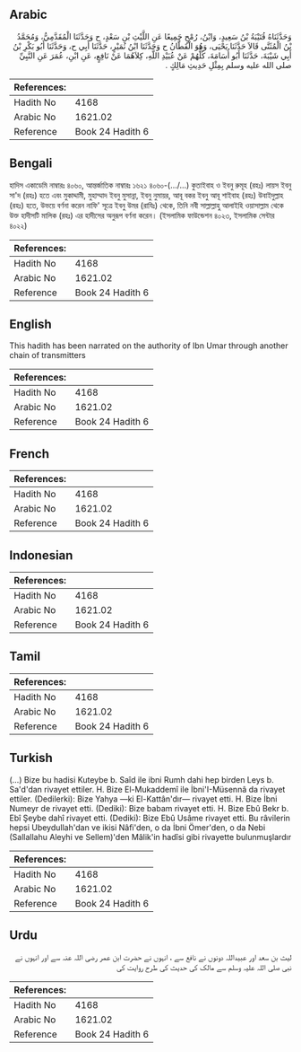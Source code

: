 ## Arabic


<div dir="rtl" lang="ar" style={{fontSize:'larger',backgroundColor:'#f8f9fa',padding:20}}>
وَحَدَّثَنَاهُ قُتَيْبَةُ بْنُ سَعِيدٍ، وَابْنُ، رُمْحٍ جَمِيعًا عَنِ اللَّيْثِ بْنِ سَعْدٍ، ح وَحَدَّثَنَا الْمُقَدَّمِيُّ، وَمُحَمَّدُ بْنُ الْمُثَنَّى قَالاَ حَدَّثَنَا يَحْيَى، وَهُوَ الْقَطَّانُ ح وَحَدَّثَنَا ابْنُ نُمَيْرٍ، حَدَّثَنَا أَبِي ح، وَحَدَّثَنَا أَبُو بَكْرِ بْنُ أَبِي شَيْبَةَ، حَدَّثَنَا أَبُو أُسَامَةَ، كُلُّهُمْ عَنْ عُبَيْدِ اللَّهِ، كِلاَهُمَا عَنْ نَافِعٍ، عَنِ ابْنِ، عُمَرَ عَنِ النَّبِيِّ صلى الله عليه وسلم بِمِثْلِ حَدِيثِ مَالِكٍ ‏.‏
</div>
<div style={{backgroundColor:'#f8f9fa',padding:20, marginBottom: 10}}><table> <thead> <tr> <th>References:</th> <th></th> </tr> </thead> <tbody><tr><td>Hadith No</td><td>4168</td></tr><tr><td>Arabic No</td><td>1621.02</td></tr><tr><td>Reference</td><td>Book 24 Hadith 6</td></tr></tbody></table></div>

## Bengali


<div dir="ltr" lang="bn" style={{fontSize:'larger',backgroundColor:'#f8f9fa',padding:20}}>
হাদিস একাডেমি নাম্বারঃ ৪০৬০, আন্তর্জাতিক নাম্বারঃ ১৬২১ ৪০৬০-(.../...) কুতাইবাহ ও ইবনু রুমূহ (রহঃ) লায়স ইবনু সা'দ (রহঃ) হতে এবং মুকাদ্দামী, মুহাম্মাদ ইবনু মুসান্না, ইবনু নুমায়র, আবূ বকর ইবনু আবূ শাইবাহ (রহঃ) উবাইদুল্লাহ (রহঃ) হতে, উভয়ে বর্ণনা করেন নাফি' সূত্রে ইবনু উমর (রাযিঃ) থেকে, তিনি নবী সাল্লাল্লাহু আলাইহি ওয়াসাল্লাম থেকে উক্ত হাদীসটি মালিক (রহঃ) এর হাদীসের অনুরূপ বর্ণনা করেন। (ইসলামিক ফাউন্ডেশন ৪০২৩, ইসলামিক সেন্টার ৪০২২)
</div>
<div style={{backgroundColor:'#f8f9fa',padding:20, marginBottom: 10}}><table> <thead> <tr> <th>References:</th> <th></th> </tr> </thead> <tbody><tr><td>Hadith No</td><td>4168</td></tr><tr><td>Arabic No</td><td>1621.02</td></tr><tr><td>Reference</td><td>Book 24 Hadith 6</td></tr></tbody></table></div>

## English


<div dir="ltr" lang="en" style={{fontSize:'larger',backgroundColor:'#f8f9fa',padding:20}}>
This hadith has been narrated on the authority of Ibn Umar through another chain of transmitters
</div>
<div style={{backgroundColor:'#f8f9fa',padding:20, marginBottom: 10}}><table> <thead> <tr> <th>References:</th> <th></th> </tr> </thead> <tbody><tr><td>Hadith No</td><td>4168</td></tr><tr><td>Arabic No</td><td>1621.02</td></tr><tr><td>Reference</td><td>Book 24 Hadith 6</td></tr></tbody></table></div>

## French


<div dir="ltr" lang="fr" style={{fontSize:'larger',backgroundColor:'#f8f9fa',padding:20}}>

</div>
<div style={{backgroundColor:'#f8f9fa',padding:20, marginBottom: 10}}><table> <thead> <tr> <th>References:</th> <th></th> </tr> </thead> <tbody><tr><td>Hadith No</td><td>4168</td></tr><tr><td>Arabic No</td><td>1621.02</td></tr><tr><td>Reference</td><td>Book 24 Hadith 6</td></tr></tbody></table></div>

## Indonesian


<div dir="ltr" lang="id" style={{fontSize:'larger',backgroundColor:'#f8f9fa',padding:20}}>

</div>
<div style={{backgroundColor:'#f8f9fa',padding:20, marginBottom: 10}}><table> <thead> <tr> <th>References:</th> <th></th> </tr> </thead> <tbody><tr><td>Hadith No</td><td>4168</td></tr><tr><td>Arabic No</td><td>1621.02</td></tr><tr><td>Reference</td><td>Book 24 Hadith 6</td></tr></tbody></table></div>

## Tamil


<div dir="ltr" lang="ta" style={{fontSize:'larger',backgroundColor:'#f8f9fa',padding:20}}>

</div>
<div style={{backgroundColor:'#f8f9fa',padding:20, marginBottom: 10}}><table> <thead> <tr> <th>References:</th> <th></th> </tr> </thead> <tbody><tr><td>Hadith No</td><td>4168</td></tr><tr><td>Arabic No</td><td>1621.02</td></tr><tr><td>Reference</td><td>Book 24 Hadith 6</td></tr></tbody></table></div>

## Turkish


<div dir="ltr" lang="tr" style={{fontSize:'larger',backgroundColor:'#f8f9fa',padding:20}}>
(…) Bize bu hadisi Kuteybe b. Saîd ile ibni Rumh dahi hep birden Leys b. Sa'd'dan rivayet ettiler. H. Bize El-Mukaddemî ile İbni'I-Müsennâ da rivayet ettiler. (Dedilerki): Bize Yahya —ki El-Kattân'dır— rivayet etti. H. Bize İbni Numeyr de rivayet etti. (Dediki): Bize babam rivayet etti. H. Bize Ebû Bekr b. Ebî Şeybe dahî rivayet etti. (Dediki): Bize Ebû Usâme rivayet etti. Bu râvilerin hepsi Ubeydullah'dan ve ikisi Nâfi'den, o da İbni Ömer'den, o da Nebi (Sallallahu Aleyhi ve Sellem)'den Mâlik'in hadîsi gibi rivayette bulunmuşlardır
</div>
<div style={{backgroundColor:'#f8f9fa',padding:20, marginBottom: 10}}><table> <thead> <tr> <th>References:</th> <th></th> </tr> </thead> <tbody><tr><td>Hadith No</td><td>4168</td></tr><tr><td>Arabic No</td><td>1621.02</td></tr><tr><td>Reference</td><td>Book 24 Hadith 6</td></tr></tbody></table></div>

## Urdu


<div dir="rtl" lang="ur" style={{fontSize:'larger',backgroundColor:'#f8f9fa',padding:20}}>
لیث بن سعد اور عبیداللہ دونوں نے نافع سے ، انہوں نے حضرت ابن عمر رضی اللہ عنہ سے اور انہوں نے نبی صلی اللہ علیہ وسلم سے مالک کی حدیث کی طرح روایت کی
</div>
<div style={{backgroundColor:'#f8f9fa',padding:20, marginBottom: 10}}><table> <thead> <tr> <th>References:</th> <th></th> </tr> </thead> <tbody><tr><td>Hadith No</td><td>4168</td></tr><tr><td>Arabic No</td><td>1621.02</td></tr><tr><td>Reference</td><td>Book 24 Hadith 6</td></tr></tbody></table></div>